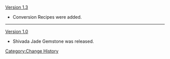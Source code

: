 [[Version 1.3]]
*Conversion Recipes were added.
----
[[Version 1.0]]
*Shivada Jade Gemstone was released.
<noinclude>[[Category:Change History]]</noinclude>